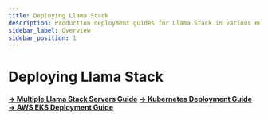 ```yaml
---
title: Deploying Llama Stack
description: Production deployment guides for Llama Stack in various environments
sidebar_label: Overview
sidebar_position: 1
---
```



# Deploying Llama Stack

[**→ Multiple Llama Stack Servers Guide**](./Launching_Multiple_LlamaStack_Servers.md)
[**→ Kubernetes Deployment Guide**](./kubernetes_deployment.mdx)
[**→ AWS EKS Deployment Guide**](./aws_eks_deployment.mdx)
